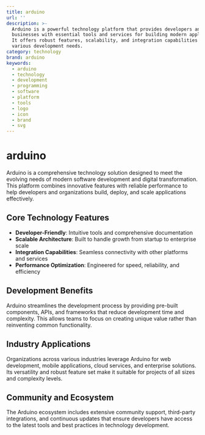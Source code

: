 ```yaml
---
title: arduino
url: ''
description: >-
  Arduino is a powerful technology platform that provides developers and
  businesses with essential tools and services for building modern applications.
  It offers robust features, scalability, and integration capabilities for
  various development needs.
category: technology
brand: arduino
keywords:
  - arduino
  - technology
  - development
  - programming
  - software
  - platform
  - tools
  - logo
  - icon
  - brand
  - svg
---
```


# arduino

Arduino is a comprehensive technology solution designed to meet the evolving needs of modern software development and digital transformation. This platform combines innovative features with reliable performance to help developers and organizations build, deploy, and scale applications effectively.

## Core Technology Features

- **Developer-Friendly**: Intuitive tools and comprehensive documentation
- **Scalable Architecture**: Built to handle growth from startup to enterprise scale
- **Integration Capabilities**: Seamless connectivity with other platforms and services
- **Performance Optimization**: Engineered for speed, reliability, and efficiency

## Development Benefits

Arduino streamlines the development process by providing pre-built components, APIs, and frameworks that reduce development time and complexity. This allows teams to focus on creating unique value rather than reinventing common functionality.

## Industry Applications

Organizations across various industries leverage Arduino for web development, mobile applications, cloud services, and enterprise solutions. Its versatility and robust feature set make it suitable for projects of all sizes and complexity levels.

## Community and Ecosystem

The Arduino ecosystem includes extensive community support, third-party integrations, and continuous updates that ensure developers have access to the latest tools and best practices in technology development.
